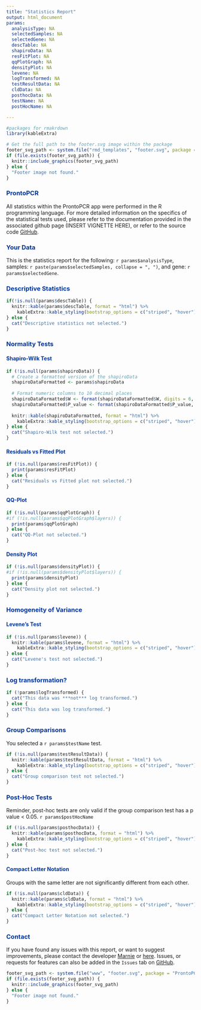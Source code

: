 ```yaml
---
title: "Statistics Report"
output: html_document
params:
  analysisType: NA
  selectedSamples: NA
  selectedGene: NA
  descTable: NA
  shapiroData: NA
  resFitPlot: NA
  qqPlotGraph: NA
  densityPlot: NA
  levene: NA
  logTransformed: NA
  testResultData: NA
  cldData: NA
  posthocData: NA
  testName: NA
  postHocName: NA

---
```



<style>
h1, h2, h3, h4, h5, h6 {
  color: #00359c;
}
</style>


```r
#packages for rmakrdown
library(kableExtra)

# Get the full path to the footer.svg image within the package
footer_svg_path <- system.file("rmd_templates", "footer.svg", package = "ProntoPCR")
if (file.exists(footer_svg_path)) {
  knitr::include_graphics(footer_svg_path)
} else {
  "Footer image not found."
}
```

### **ProntoPCR**

All statistics within the ProntoPCR app were performed in the R programming language. For more detailed information on the specifics of the statistical tests used, please refer to the documentation provided in the associated github page (INSERT VIGNETTE HERE), or refer to the source code [GitHub](https://github.com/MarnieMaddock/ProntoPCR).


### **Your Data**

This is the statistics report for the following: `r params$analysisType`, samples: `r paste(params$selectedSamples, collapse = ", ")`, and gene: `r params$selectedGene`.

### **Descriptive Statistics**

```r
if(!is.null(params$descTable)) {
  knitr::kable(params$descTable, format = "html") %>%
    kableExtra::kable_styling(bootstrap_options = c("striped", "hover"))
} else {
  cat("Descriptive statistics not selected.")
}


```

### **Normality Tests**


#### **Shapiro-Wilk Test**
```r
if (!is.null(params$shapiroData)) {
  # Create a formatted version of the shapiroData
  shapiroDataFormatted <- params$shapiroData
  
  # Format numeric columns to 10 decimal places
  shapiroDataFormatted$W <- format(shapiroDataFormatted$W, digits = 6, nsmall = 6)
  shapiroDataFormatted$P_value <- format(shapiroDataFormatted$P_value, digits = 6, nsmall = 6)
  
  knitr::kable(shapiroDataFormatted, format = "html") %>%
    kableExtra::kable_styling(bootstrap_options = c("striped", "hover"))
} else {
  cat("Shapiro-Wilk test not selected.")
}
```

#### **Residuals vs Fitted Plot**
```r
if (!is.null(params$resFitPlot)) {
  print(params$resFitPlot)
} else {
  cat("Residuals vs Fitted plot not selected.")
}

```

#### **QQ-Plot**
```r
if (!is.null(params$qqPlotGraph)) {
#if (!is.null(params$qqPlotGraph$layers)) {
  print(params$qqPlotGraph)
} else {
  cat("QQ-Plot not selected.")
}
```


#### **Density Plot**
```r
if (!is.null(params$densityPlot)) {
#if (!is.null(params$densityPlot$layers)) {
  print(params$densityPlot)
} else {
  cat("Density plot not selected.")
}
```



### **Homogeneity of Variance**

#### **Levene's Test**
```r
if (!is.null(params$levene)) {
  knitr::kable(params$levene, format = "html") %>%
    kableExtra::kable_styling(bootstrap_options = c("striped", "hover"))
} else {
  cat("Levene's test not selected.")
}
```



### **Log transformation?**

```r
if (!params$logTransformed) {
  cat("This data was ***not*** log transformed.")
} else {
  cat("This data was log transformed.")
}
```



### **Group Comparisons**
You selected a `r params$testName` test.


```r
if (!is.null(params$testResultData)) {
  knitr::kable(params$testResultData, format = "html") %>%
    kableExtra::kable_styling(bootstrap_options = c("striped", "hover"))
} else {
  cat("Group comparison test not selected.")
}
```


### **Post-Hoc Tests**
Reminder, post-hoc tests are only valid if the group comparison test has a p value < 0.05. `r params$postHocName`
```r
if (!is.null(params$posthocData)) {
  knitr::kable(params$posthocData, format = "html") %>%
    kableExtra::kable_styling(bootstrap_options = c("striped", "hover"))
} else {
  cat("Post-hoc test not selected.")
}
```


#### **Compact Letter Notation**
Groups with the same letter are not significantly different from each other.
```r
if (!is.null(params$cldData)) {
  knitr::kable(params$cldData, format = "html") %>%
    kableExtra::kable_styling(bootstrap_options = c("striped", "hover"))
} else {
  cat("Compact Letter Notation not selected.")
}
```

### **Contact**

If you have found any issues with this report, or want to suggest improvements, please contact the developer [Marnie](mailto:mlm715@uowmail.edu.au) or [here](mailto:mmaddock@uow.edu.au). Issues, or requests for features can also be added in the `Issues` tab on [GitHub](https://github.com/MarnieMaddock/ProntoPCR/issues). 

```r
footer_svg_path <- system.file("www", "footer.svg", package = "ProntoPCR")
if (file.exists(footer_svg_path)) {
  knitr::include_graphics(footer_svg_path)
} else {
  "Footer image not found."
}
```



